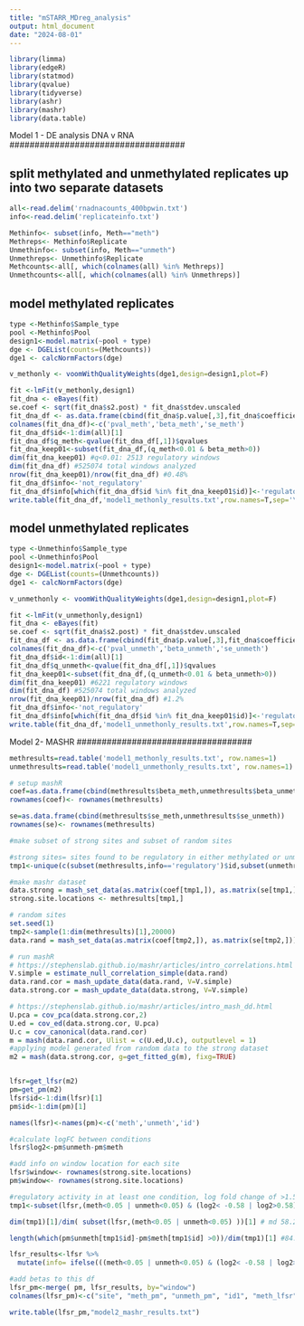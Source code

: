 ```yaml
---
title: "mSTARR_MDreg_analysis"
output: html_document
date: "2024-08-01"
---
```


```r
library(limma)
library(edgeR)
library(statmod)
library(qvalue)
library(tidyverse)
library(ashr)
library(mashr)
library(data.table)
```

###################################
Model 1 - DE analysis DNA v RNA
###################################


## split methylated and unmethylated replicates up into two separate datasets ##
```r
all<-read.delim('rnadnacounts_400bpwin.txt')
info<-read.delim('replicateinfo.txt')
```

```r
Methinfo<- subset(info, Meth=="meth")
Methreps<- Methinfo$Replicate
Unmethinfo<- subset(info, Meth=="unmeth")
Unmethreps<- Unmethinfo$Replicate
Methcounts<-all[, which(colnames(all) %in% Methreps)]
Unmethcounts<-all[, which(colnames(all) %in% Unmethreps)]
```

## model methylated replicates ##
```r
type <-Methinfo$Sample_type
pool <-Methinfo$Pool
design1<-model.matrix(~pool + type)
dge <- DGEList(counts=(Methcounts))
dge1 <- calcNormFactors(dge)
```

```r
v_methonly <- voomWithQualityWeights(dge1,design=design1,plot=F)
```

```r
fit <-lmFit(v_methonly,design1)
fit_dna <- eBayes(fit)
se.coef <- sqrt(fit_dna$s2.post) * fit_dna$stdev.unscaled
fit_dna_df <- as.data.frame(cbind(fit_dna$p.value[,3],fit_dna$coefficient[,3],se.coef[,3]))
colnames(fit_dna_df)<-c('pval_meth','beta_meth','se_meth')
fit_dna_df$id<-1:dim(all)[1]
fit_dna_df$q_meth<-qvalue(fit_dna_df[,1])$qvalues
fit_dna_keep01<-subset(fit_dna_df,(q_meth<0.01 & beta_meth>0))
dim(fit_dna_keep01) #q<0.01: 2513 regulatory windows
dim(fit_dna_df) #525074 total windows analyzed
nrow(fit_dna_keep01)/nrow(fit_dna_df) #0.48%
fit_dna_df$info<-'not_regulatory'
fit_dna_df$info[which(fit_dna_df$id %in% fit_dna_keep01$id)]<-'regulatory'
write.table(fit_dna_df,'model1_methonly_results.txt',row.names=T,sep='\t',quote=F)
```

## model unmethylated replicates ##
```r
type <-Unmethinfo$Sample_type
pool <-Unmethinfo$Pool
design1<-model.matrix(~pool + type)
dge <- DGEList(counts=(Unmethcounts))
dge1 <- calcNormFactors(dge)
```

```r
v_unmethonly <- voomWithQualityWeights(dge1,design=design1,plot=F)
```

```r
fit <-lmFit(v_unmethonly,design1)
fit_dna <- eBayes(fit)
se.coef <- sqrt(fit_dna$s2.post) * fit_dna$stdev.unscaled
fit_dna_df <- as.data.frame(cbind(fit_dna$p.value[,3],fit_dna$coefficient[,3],se.coef[,3]))
colnames(fit_dna_df)<-c('pval_unmeth','beta_unmeth','se_unmeth')
fit_dna_df$id<-1:dim(all)[1]
fit_dna_df$q_unmeth<-qvalue(fit_dna_df[,1])$qvalues
fit_dna_keep01<-subset(fit_dna_df,(q_unmeth<0.01 & beta_unmeth>0))
dim(fit_dna_keep01) #6221 regulatory windows
dim(fit_dna_df) #525074 total windows analyzed
nrow(fit_dna_keep01)/nrow(fit_dna_df) #1.2%
fit_dna_df$info<-'not_regulatory'
fit_dna_df$info[which(fit_dna_df$id %in% fit_dna_keep01$id)]<-'regulatory'
write.table(fit_dna_df,'model1_unmethonly_results.txt',row.names=T,sep='\t',quote=F)
```

###################################
Model 2- MASHR 
###################################

```r
methresults=read.table('model1_methonly_results.txt', row.names=1)
unmethresults=read.table('model1_unmethonly_results.txt', row.names=1)
```

```r
# setup mashR
coef=as.data.frame(cbind(methresults$beta_meth,unmethresults$beta_unmeth))
rownames(coef)<- rownames(methresults)

se=as.data.frame(cbind(methresults$se_meth,unmethresults$se_unmeth))
rownames(se)<- rownames(methresults)

#make subset of strong sites and subset of random sites

#strong sites= sites found to be regulatory in either methylated or unmethylated condition (6,957 sites)
tmp1<-unique(c(subset(methresults,info=='regulatory')$id,subset(unmethresults,info=='regulatory')$id))

#make mashr dataset
data.strong = mash_set_data(as.matrix(coef[tmp1,]), as.matrix(se[tmp1,]))
strong.site.locations <- methresults[tmp1,]

# random sites
set.seed(1)
tmp2<-sample(1:dim(methresults)[1],20000)
data.rand = mash_set_data(as.matrix(coef[tmp2,]), as.matrix(se[tmp2,]))

# run mashR
# https://stephenslab.github.io/mashr/articles/intro_correlations.html
V.simple = estimate_null_correlation_simple(data.rand)
data.rand.cor = mash_update_data(data.rand, V=V.simple)
data.strong.cor = mash_update_data(data.strong, V=V.simple)

# https://stephenslab.github.io/mashr/articles/intro_mash_dd.html
U.pca = cov_pca(data.strong.cor,2)
U.ed = cov_ed(data.strong.cor, U.pca)
U.c = cov_canonical(data.rand.cor)
m = mash(data.rand.cor, Ulist = c(U.ed,U.c), outputlevel = 1)
#applying model generated from random data to the strong dataset
m2 = mash(data.strong.cor, g=get_fitted_g(m), fixg=TRUE)


lfsr=get_lfsr(m2)
pm=get_pm(m2)
lfsr$id<-1:dim(lfsr)[1]
pm$id<-1:dim(pm)[1]

names(lfsr)<-names(pm)<-c('meth','unmeth','id')

#calculate logFC between conditions
lfsr$log2<-pm$unmeth-pm$meth

#add info on window location for each site
lfsr$window<- rownames(strong.site.locations)
pm$window<- rownames(strong.site.locations)

#regulatory activity in at least one condition, log fold change of >1.5 between conditions
tmp1<-subset(lfsr,(meth<0.05 | unmeth<0.05) & (log2< -0.58 | log2>0.58)); dim(tmp1) #4052 have MD activity

dim(tmp1)[1]/dim( subset(lfsr,(meth<0.05 | unmeth<0.05) ))[1] # md 58.2% of sig sites

length(which(pm$unmeth[tmp1$id]-pm$meth[tmp1$id] >0))/dim(tmp1)[1] #84.8% have higher activity in unmethylated condition

lfsr_results<-lfsr %>%
  mutate(info= ifelse(((meth<0.05 | unmeth<0.05) & (log2< -0.58 | log2>0.58)), "MD", "not_MD"))

#add betas to this df
lfsr_pm<-merge( pm, lfsr_results, by="window")
colnames(lfsr_pm)<-c("site", "meth_pm", "unmeth_pm", "id1", "meth_lfsr", "unmeth_lfsr", "id2", "log2",  "info")

write.table(lfsr_pm,"model2_mashr_results.txt")
```

